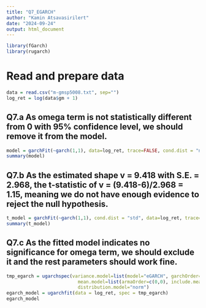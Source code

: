 ```yaml
---
title: "Q7_EGARCH"
author: "Kamin Atsavasirilert"
date: "2024-09-24"
output: html_document
---
```


```r
library(fGarch)
library(rugarch)
```


# Read and prepare data
```r
data = read.csv("m-gmsp5008.txt", sep="")
log_ret = log(data$gm + 1)
```
## Q7.a As omega term is not statistically different from 0 with 95% confidence level, we should remove it from the model.
```r
model = garchFit(~garch(1,1), data=log_ret, trace=FALSE, cond.dist = "norm")
summary(model)
```
## Q7.b As the estimated shape v = 9.418 with S.E. = 2.968, the t-statistic of v = (9.418-6)/2.968 = 1.15, meaning we do not have enough evidence to reject the null hypothesis.
```r
t_model = garchFit(~garch(1,1), cond.dist = "std", data=log_ret, trace=FALSE)
summary(t_model)
```
## Q7.c As the fitted model indicates no significance for omega term, we should exclude it and the rest parameters should work fine.
```r
tmp_egarch = ugarchspec(variance.model=list(model="eGARCH", garchOrder=c(1,1)),
                          mean.model=list(armaOrder=c(0,0), include.mean=TRUE),
                          distribution.model="norm")
egarch_model = ugarchfit(data = log_ret, spec = tmp_egarch)
egarch_model
```